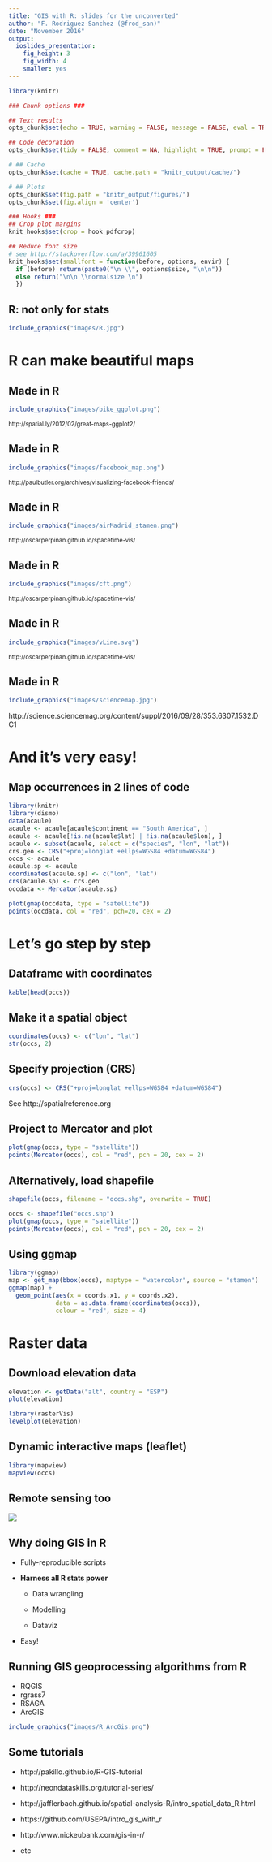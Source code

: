 ```yaml
---
title: "GIS with R: slides for the unconverted"
author: "F. Rodriguez-Sanchez (@frod_san)"
date: "November 2016"
output: 
  ioslides_presentation: 
    fig_height: 3
    fig_width: 4
    smaller: yes
---
```


```r

library(knitr)

### Chunk options ###

## Text results
opts_chunk$set(echo = TRUE, warning = FALSE, message = FALSE, eval = TRUE, size = 'footnotesize')

## Code decoration
opts_chunk$set(tidy = FALSE, comment = NA, highlight = TRUE, prompt = FALSE, crop = FALSE)

# ## Cache
opts_chunk$set(cache = TRUE, cache.path = "knitr_output/cache/")

# ## Plots
opts_chunk$set(fig.path = "knitr_output/figures/")
opts_chunk$set(fig.align = 'center')

### Hooks ###
## Crop plot margins
knit_hooks$set(crop = hook_pdfcrop)

## Reduce font size
# see http://stackoverflow.com/a/39961605
knit_hooks$set(smallfont = function(before, options, envir) {
  if (before) return(paste0("\n \\", options$size, "\n\n"))
  else return("\n\n \\normalsize \n")
  })

```


## R: not only for stats

```r
include_graphics("images/R.jpg")
```


# R can make beautiful maps


## Made in R

```r
include_graphics("images/bike_ggplot.png")
```

<small>http://spatial.ly/2012/02/great-maps-ggplot2/</small>


##  Made in R

```r
include_graphics("images/facebook_map.png")
```

<small>http://paulbutler.org/archives/visualizing-facebook-friends/</small>


##  Made in R

```r
include_graphics("images/airMadrid_stamen.png")
```

<small>http://oscarperpinan.github.io/spacetime-vis/</small>


##  Made in R

```r
include_graphics("images/cft.png")
```

<small>http://oscarperpinan.github.io/spacetime-vis/</small>


##  Made in R

```r
include_graphics("images/vLine.svg")
```

<small>http://oscarperpinan.github.io/spacetime-vis/</small>


##  Made in R

```r
include_graphics("images/sciencemap.jpg")
```

http://science.sciencemag.org/content/suppl/2016/09/28/353.6307.1532.DC1



# And it's very easy!

## Map occurrences in 2 lines of code

```r
library(knitr)
library(dismo)
data(acaule)
acaule <- acaule[acaule$continent == "South America", ]
acaule <- acaule[!is.na(acaule$lat) | !is.na(acaule$lon), ]
acaule <- subset(acaule, select = c("species", "lon", "lat"))
crs.geo <- CRS("+proj=longlat +ellps=WGS84 +datum=WGS84")
occs <- acaule
acaule.sp <- acaule
coordinates(acaule.sp) <- c("lon", "lat")
crs(acaule.sp) <- crs.geo
occdata <- Mercator(acaule.sp)
```

```r
plot(gmap(occdata, type = "satellite"))
points(occdata, col = "red", pch=20, cex = 2)
```



# Let's go step by step


## Dataframe with coordinates

```r
kable(head(occs))
```


## Make it a spatial object

```r
coordinates(occs) <- c("lon", "lat")
str(occs, 2)
```


## Specify projection (CRS)

```r
crs(occs) <- CRS("+proj=longlat +ellps=WGS84 +datum=WGS84")
```

See http://spatialreference.org


## Project to Mercator and plot

```r
plot(gmap(occs, type = "satellite"))
points(Mercator(occs), col = "red", pch = 20, cex = 2)
```


## Alternatively, load shapefile

```r
shapefile(occs, filename = "occs.shp", overwrite = TRUE)
```


```r
occs <- shapefile("occs.shp")
plot(gmap(occs, type = "satellite"))
points(Mercator(occs), col = "red", pch = 20, cex = 2)
```


## Using ggmap

```r
library(ggmap)
map <- get_map(bbox(occs), maptype = "watercolor", source = "stamen")
ggmap(map) +
  geom_point(aes(x = coords.x1, y = coords.x2), 
             data = as.data.frame(coordinates(occs)),
             colour = "red", size = 4)
```


# Raster data


## Download elevation data

```r
elevation <- getData("alt", country = "ESP")
plot(elevation)
```


```r
library(rasterVis)
levelplot(elevation)
```


## Dynamic interactive maps (leaflet)

```r
library(mapview)
mapView(occs)
```



## Remote sensing too

![](images/rstoolbox.png)


## Why doing GIS in R

- Fully-reproducible scripts

- **Harness all R stats power**

  - Data wrangling

  - Modelling

  - Dataviz

- Easy!




## Running GIS geoprocessing algorithms from R

- RQGIS
- rgrass7
- RSAGA
- ArcGIS

```r
include_graphics("images/R_ArcGis.png")
```



## Some tutorials

- http://pakillo.github.io/R-GIS-tutorial

- http://neondataskills.org/tutorial-series/

- http://jafflerbach.github.io/spatial-analysis-R/intro_spatial_data_R.html

- https://github.com/USEPA/intro_gis_with_r

- http://www.nickeubank.com/gis-in-r/

- etc



